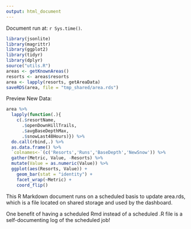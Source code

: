 ```yaml
---
output: html_document
---
```



Document run at: `r Sys.time()`.

```r
library(jsonlite)
library(magrittr)
library(ggplot2)
library(tidyr)
library(dplyr)
source("utils.R")
areas <- getKnownAreas()
resorts <- areas$resorts
area <- lapply(resorts, getAreaData)
saveRDS(area, file = "tmp_shared/area.rds")
```

Preview New Data:

```r
area %>% 
  lapply(function(.){
    c(.$resortName, 
      .$openDownHillTrails, 
      .$avgBaseDepthMax, 
      .$snowLast48Hours)}) %>% 
  do.call(rbind,.) %>% 
  as.data.frame() %>% 
  `colnames<-`(c('Resorts','Runs','BaseDepth','NewSnow')) %>% 
  gather(Metric, Value, -Resorts) %>% 
  mutate(Value = as.numeric(Value)) %>% 
  ggplot(aes(Resorts, Value)) +
    geom_bar(stat = "identity") + 
    facet_wrap(~Metric) + 
    coord_flip()

```

This R Markdown document runs on a scheduled basis to update area.rds, which is a file located on shared storage and used by the dashboard.

One benefit of having a scheduled Rmd instead of a scheduled .R file is a self-documenting log of the scheduled job!